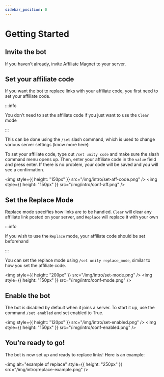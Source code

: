 ```yaml
---
sidebar_position: 0
---
```


# Getting Started

## Invite the bot

If you haven't already, [invite Affiliate Magnet](/docs/invite) to your server.
## Set your affiliate code

If you want the bot to replace links with your affiliate code, you first need to set your affiliate code.

:::info

You don't need to set the affiliate code if you just want to use the `Clear` mode

:::

This can be done using the `/set` slash command, which is used to change various server settings
(know more here)

To set your affiliate code, type out `/set unity code` and make sure the slash command menu opens up.
Then, enter your affiliate code in the `value` field and press enter. If there is no problem, your code
will be saved and you will see a confirmation.

<img style={{ height: "150px" }} src="/img/intro/set-aff-code.png" />
<img style={{ height: "150px" }} src="/img/intro/conf-aff.png" />

## Set the Replace Mode

Replace mode specifies how links are to be handled. `Clear` will clear any affiliate link posted on your server,
and `Replace` will replace it with your own

:::info

If you wish to use the `Replace` mode, your affiliate code should be set beforehand

:::

You can set the replace mode using `/set unity replace_mode`, similar to how you set the affiliate code.

<img style={{ height: "200px" }} src="/img/intro/set-mode.png" />
<img style={{ height: "150px" }} src="/img/intro/conf-mode.png" />

## Enable the bot

The bot is disabled by default when it joins a server. To start it up, use the command `/set enabled`
and set enabled to True.

<img style={{ height: "120px" }} src="/img/intro/set-enabled.png" />
<img style={{ height: "150px" }} src="/img/intro/conf-enabled.png" />

## You're ready to go!

The bot is now set up and ready to replace links! Here is an example:

<img alt="example of replace" style={{ height: "250px" }} src="/img/intro/replace-example.png" />